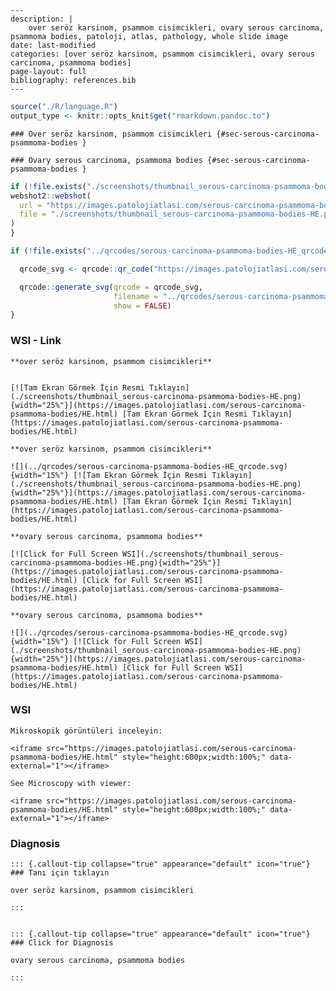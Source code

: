 


```comment
---
description: |
    over seröz karsinom, psammom cisimcikleri, ovary serous carcinoma, psammoma bodies, patoloji, atlas, pathology, whole slide image
date: last-modified
categories: [over seröz karsinom, psammom cisimcikleri, ovary serous carcinoma, psammoma bodies]
page-layout: full
bibliography: references.bib
---
```



```r
source("./R/language.R")
output_type <- knitr::opts_knit$get("rmarkdown.pandoc.to")
```


```asis
### Over seröz karsinom, psammom cisimcikleri {#sec-serous-carcinoma-psammoma-bodies }
```


```asis
### Ovary serous carcinoma, psammoma bodies {#sec-serous-carcinoma-psammoma-bodies }
```






```r
if (!file.exists("./screenshots/thumbnail_serous-carcinoma-psammoma-bodies-HE.png")) {
webshot2::webshot(
  url = "https://images.patolojiatlasi.com/serous-carcinoma-psammoma-bodies/HE.html",
  file = "./screenshots/thumbnail_serous-carcinoma-psammoma-bodies-HE.png"
)
}
```



```r
if (!file.exists("../qrcodes/serous-carcinoma-psammoma-bodies-HE_qrcode.svg")) {

  qrcode_svg <- qrcode::qr_code("https://images.patolojiatlasi.com/serous-carcinoma-psammoma-bodies/HE.html")

  qrcode::generate_svg(qrcode = qrcode_svg,
                       filename = "../qrcodes/serous-carcinoma-psammoma-bodies-HE_qrcode.svg",
                       show = FALSE)
}
```











::::: panel-tabset


### WSI - Link








:::: {.content-hidden when-format="pdf"}


```asis

**over seröz karsinom, psammom cisimcikleri**


[![Tam Ekran Görmek İçin Resmi Tıklayın](./screenshots/thumbnail_serous-carcinoma-psammoma-bodies-HE.png){width="25%"}](https://images.patolojiatlasi.com/serous-carcinoma-psammoma-bodies/HE.html) [Tam Ekran Görmek İçin Resmi Tıklayın](https://images.patolojiatlasi.com/serous-carcinoma-psammoma-bodies/HE.html)

```

::::


:::: {.content-visible when-format="pdf"}

```asis

**over seröz karsinom, psammom cisimcikleri**

![](../qrcodes/serous-carcinoma-psammoma-bodies-HE_qrcode.svg){width="15%"} [![Tam Ekran Görmek İçin Resmi Tıklayın](./screenshots/thumbnail_serous-carcinoma-psammoma-bodies-HE.png){width="25%"}](https://images.patolojiatlasi.com/serous-carcinoma-psammoma-bodies/HE.html) [Tam Ekran Görmek İçin Resmi Tıklayın](https://images.patolojiatlasi.com/serous-carcinoma-psammoma-bodies/HE.html)

```



::::




:::: {.content-hidden when-format="pdf"}


```asis

**ovary serous carcinoma, psammoma bodies**

[![Click for Full Screen WSI](./screenshots/thumbnail_serous-carcinoma-psammoma-bodies-HE.png){width="25%"}](https://images.patolojiatlasi.com/serous-carcinoma-psammoma-bodies/HE.html) [Click for Full Screen WSI](https://images.patolojiatlasi.com/serous-carcinoma-psammoma-bodies/HE.html)

```

::::


:::: {.content-visible when-format="pdf"}

```asis

**ovary serous carcinoma, psammoma bodies**

![](../qrcodes/serous-carcinoma-psammoma-bodies-HE_qrcode.svg){width="15%"} [![Click for Full Screen WSI](./screenshots/thumbnail_serous-carcinoma-psammoma-bodies-HE.png){width="25%"}](https://images.patolojiatlasi.com/serous-carcinoma-psammoma-bodies/HE.html) [Click for Full Screen WSI](https://images.patolojiatlasi.com/serous-carcinoma-psammoma-bodies/HE.html)

```


::::







### WSI








```asis
Mikroskopik görüntüleri inceleyin:

<iframe src="https://images.patolojiatlasi.com/serous-carcinoma-psammoma-bodies/HE.html" style="height:600px;width:100%;" data-external="1"></iframe>

```





```asis

See Microscopy with viewer:

<iframe src="https://images.patolojiatlasi.com/serous-carcinoma-psammoma-bodies/HE.html" style="height:600px;width:100%;" data-external="1"></iframe>

```





### Diagnosis


```asis


::: {.callout-tip collapse="true" appearance="default" icon="true"}
### Tanı için tıklayın

over seröz karsinom, psammom cisimcikleri

:::


```


```asis


::: {.callout-tip collapse="true" appearance="default" icon="true"}
### Click for Diagnosis

ovary serous carcinoma, psammoma bodies

:::

```









:::::







